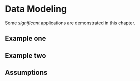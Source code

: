 # Data Modeling

Some _significant_ applications are demonstrated in this chapter.

## Example one

## Example two


## Assumptions